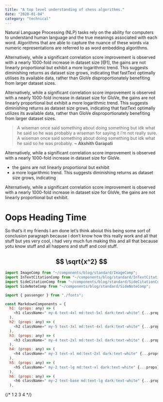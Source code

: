 ```yaml
---
title: "A top level understanding of chess algorithms."
date: "2020-01-04" 
category: "technical"
---
```


Natural Language Processing (NLP) tasks rely on the ability for computers to understand
human language and the true meanings associated with each word. Algorithms that are able
to capture the nuance of these words via numeric representations are referred to as word
embedding algorithms.

<ImageComp
  src="/blog/image.png"
  width={768}
  height={362.5}
  alt="test image"
  creds="https://www.wikipedia.org/"
  description="A diagram describing vectors and stuff"
  num={1}
/>

<SideNoteComp
  num={1}
  description="This is technically true but there is an issue with something else because of some other issue so we just unfortunately have to deal with that. sort of? i don’t really know? "
/>

Alternatively, while a significant correlation score improvement is observed with a nearly
1000-fold increase in dataset size <SideCitationComp>[@1]</SideCitationComp>, the gains are not linearly proportional but exhibit
a more logarithmic trend. This suggests diminishing returns as dataset size grows, indicating
that fastText optimally utilises its available data, rather than GloVe disproportionately
benefiting from larger dataset sizes.

<InTextCitationComp
  type="book"
  name="Attention is all you need"
  authors="Ashish Vaswani, Noam Shazeer, Niki Parmar, Jakob Uszkoreit, Llion Jones, Aidan N. Gomez, Lukasz Kaiser, Illia Polosukhin"
/>

Alternatively, while a significant correlation score improvement is observed with a nearly
1000-fold increase in dataset size for GloVe, the gains are not linearly proportional but exhibit
a more logarithmic trend. This suggests diminishing returns as dataset size grows, indicating
that fastText optimally utilizes its available data, rather than GloVe disproportionately
benefiting from larger dataset sizes.

> A wiseman once said something about doing something but idk what he said so he was probably a wiseman for saying it i’m not really sure. A wiseman once said something about doing something but idk what he said so he was probably. __~ Akshith Garapati__

Alternatively, while a significant correlation score improvement is observed with a nearly
1000-fold increase in dataset size for GloVe.

- the gains are not linearly proportional but exhibit
- a more logarithmic trend. This suggests diminishing returns as dataset size grows, indicating

Alternatively, while a significant correlation score improvement is observed with a nearly 1000-fold increase in dataset size for GloVe, the gains are not linearly proportional but exhibit. 

# Oops Heading Time

So that’s it my friends I am done let’s think aboiut this being some sort of conclusion paragraph because i don’t know how this really work and all that stuff but yes very cool, i had very much fun making this and all that because yotu know stuff and all happens and stuff and cool stuff.

## $$ \sqrt{x^2} $$

```js
import ImageComp from "~/components/blog/standard/ImageComp";
import InTextCitationComp from "~/components/blog/standard/InTextCitationComp";
import SideCitationComp from "~/components/blog/standard/SideCitationComp";
import SideNoteComp from "~/components/blog/standard/SideNoteComp";

import { passenger } from "./fonts";

const MarkdownComponents = {
  h1: (props: any) => (
    <h1 className=" my-6 text-4xl md:text-5xl dark:text-white" {...props} />
  ),
  h2: (props: any) => (
    <h2 className=" my-5 text-3xl md:text-4xl dark:text-white" {...props} />
  ),
  h3: (props: any) => (
    <h3 className=" my-4 text-2xl md:text-3xl dark:text-white" {...props} />
  ),
  h4: (props: any) => (
    <h4 className=" my-3 text-xl md:text-2xl dark:text-white" {...props} />
  ),
  h5: (props: any) => (
    <h5 className=" my-2 text-lg md:text-xl dark:text-white" {...props} />
  ),
  h6: (props: any) => (
    <h6 className=" my-2 text-base md:text-lg dark:text-white" {...props} />
  ),
```
{/* 
<CitationHolder>
<CitationItem>1</CitationItem>
<CitationItem>2</CitationItem>
<CitationItem>3</CitationItem>
<CitationItem>4</CitationItem>
</CitationHolder> */}
